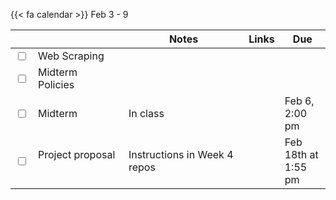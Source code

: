 {{< fa calendar >}} Feb 3 - 9


<table class="table-striped text-left table-bordered" align = "center">

  <thead>
    <th style="width:  3%"></th>
    <th style="width:  30%"></th>
    <th style="width:  40%">Notes</th>
    <th style="width:  8%">Links</th>
    <th style="width:  15%">Due</th>
  </thead>
  
  <tr>
    <td><input type="checkbox" /></td>
    <td>Web Scraping &nbsp; &nbsp; </td>
    <td></td>
    <td><a href="https://stats6-fa24.github.io/slides/week05/5a-web-scrape.html" target ="_blank"> <i class="fas fa-laptop" aria-hidden="true"
            title="External Link to Slides" target = "_blank"></i></a>
      </td>
    <td></td>
  </tr>
  
  <tr>
    <td><input type="checkbox" /></td>
    <td> Midterm Policies&nbsp; &nbsp; </td>
    <td></td>
    <td><a href="https://stats6-fa24.github.io/slides/week05/cover.pdf" target ="_blank"> <i class="fas fa-book" aria-hidden="true"
            title="External Link to Slides" target = "_blank"></i></a></td>
    <td></td>
  </tr>
  
  
  <tr>
    <td><input type="checkbox" /></td>
    <td> Midterm&nbsp; &nbsp; </td>
    <td>In class</td>
    <td></td>
    <td>Feb 6, 2:00 pm</td>
  </tr>
  
   <tr>
    <td><input type="checkbox" /></td>
    <td> Project proposal&nbsp; &nbsp; </td>
    <td>Instructions in Week 4 repos</td>
    <td></td>
    <td>Feb 18th at 1:55 pm</td>
  </tr>
    
        
</table>